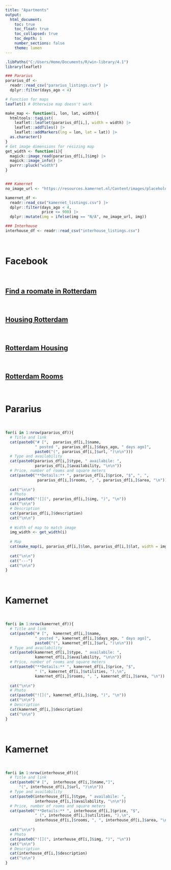 ```yaml
---
title: "Apartments"
output: 
  html_document:
    toc: true
    toc_float: true
    toc_collapsed: true
    toc_depth: 1
    number_sections: false
    theme: lumen
---
```


```r
.libPaths("C:/Users/Home/Documents/R/win-library/4.1")
library(leaflet)

### Pararius
pararius_df <- 
  readr::read_csv("pararius_listings.csv") |>
  dplyr::filter(days_ago < 4) 

# Function for maps
leaflet() # Otherwise map doesn't work

make_map <- function(i, lon, lat, width){
  htmltools::tagList(
    leaflet::leaflet(pararius_df[i,], width = width) |>
    leaflet::addTiles() |>
    leaflet::addMarkers(lng = lon, lat = lat)) |>
  as.character()
}
# Get image dimensions for resizing map
get_width <- function(i){
  magick::image_read(pararius_df[i,]$img) |> 
  magick::image_info() |> 
  purrr::pluck("width")
}


### Kamernet
no_image_url <- "https://resources.kamernet.nl/Content/images/placeholder/no-pic-advert.png"

kamernet_df <- 
  readr::read_csv("kamernet_listings.csv") |> 
  dplyr::filter(days_ago < 4,
                price <= 900) |>
  dplyr::mutate(img = ifelse(img == "N/A", no_image_url, img))

### Interhouse
interhouse_df <- readr::read_csv("interhouse_listings.csv")

```

$~$

# Facebook

$~$

## [Find a roomate in Rotterdam](https://www.facebook.com/groups/kamer.in.rotterdam?sorting_setting=CHRONOLOGICAL)

$~$

## [Housing Rotterdam](https://www.facebook.com/groups/apartmentshousingrotterdam?sorting_setting=CHRONOLOGICAL_LISTINGS)

$~$

## [Rotterdam Housing](https://www.facebook.com/groups/rotterdam.housing?sorting_setting=CHRONOLOGICAL_LISTINGS)

$~$

## [Rotterdam Rooms](https://www.facebook.com/groups/1986292084964994?sorting_setting=CHRONOLOGICAL)

$~$

# Pararius

$~$


```r
for(i in 1:nrow(pararius_df)){
  # Title and link
  cat(paste0("# [",  pararius_df[i,]$name,
             " posted ", pararius_df[i,]$days_ago, " days ago]",
             paste0("(", pararius_df[i,]$url, ")\n\n")))
  # Type and availability
  cat(paste0(pararius_df[i,]$type, " availabile: ",
             pararius_df[i,]$availability, "\n\n"))
  # Price, number of rooms and square meters
  cat(paste0("**Details:** ", pararius_df[i,]$price, "$", ", ", 
              pararius_df[i,]$rooms, ", ", pararius_df[i,]$area, "\n")) 
  
  cat("\n\n")
  # Photo
  cat(paste0("![](", pararius_df[i,]$img, ")", "\n")) 
  cat("\n\n")
  # Description
  cat(pararius_df[i,]$description) 
  cat("\n\n")
  
  # Width of map to match image
  img_width <- get_width(i)
  
  # Map
  cat(make_map(i, pararius_df[i,]$lon, pararius_df[i,]$lat, width = img_width))
  
  cat("\n\n")
  cat("---")
  cat("\n\n")
}
```

$~$

# Kamernet

$~$

```r
for(i in 1:nrow(kamernet_df)){
  # Title and link
  cat(paste0("# [",  kamernet_df[i,]$name,
             " posted ", kamernet_df[i,]$days_ago, " days ago]",
             paste0("(", kamernet_df[i,]$url, ")\n\n")))
  # Type and availability
  cat(paste0(kamernet_df[i,]$type, " availabile: ",
             kamernet_df[i,]$availability, "\n\n"))
  # Price, number of rooms and square meters
  cat(paste0("**Details:** ", kamernet_df[i,]$price, "$",
             " (", kamernet_df[i,]$utilities, "),\n",
             kamernet_df[i,]$rooms, ", ", kamernet_df[i,]$area, "\n")) 
  
  cat("\n\n")
  # Photo
  cat(paste0("![](", kamernet_df[i,]$img, ")", "\n")) 
  cat("\n\n")
  # Description
  cat(kamernet_df[i,]$description) 
  cat("\n\n")
}
```

$~$

# Kamernet

$~$

```r
for(i in 1:nrow(interhouse_df)){
  # Title and link
  cat(paste0("# [",  interhouse_df[i,]$name,"]",
      "(", interhouse_df[i,]$url, ")\n\n"))
  # Type and availability
  cat(paste0(interhouse_df[i,]$type, " availabile: ",
             interhouse_df[i,]$availability, "\n\n"))
  # Price, number of rooms and square meters
  cat(paste0("**Details:** ", interhouse_df[i,]$price, "$",
             " (", interhouse_df[i,]$utilities, "),\n",
             interhouse_df[i,]$rooms, ", ", interhouse_df[i,]$area, "\n")) 
  
  cat("\n\n")
  # Photo
  cat(paste0("![](", interhouse_df[i,]$img, ")", "\n")) 
  cat("\n\n")
  # Description
  cat(interhouse_df[i,]$description) 
  cat("\n\n")
}
```
